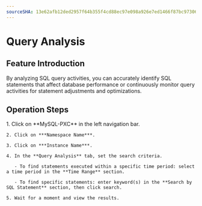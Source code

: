 ```yaml
---
sourceSHA: 13e62afb12ded2957f64b355f4cd88ec97e098a926e7ed1466f87bc973069b49
---
```


# Query Analysis

## Feature Introduction

By analyzing SQL query activities, you can accurately identify SQL statements that affect database performance or continuously monitor query activities for statement adjustments and optimizations.

## Operation Steps

<Tabs>
  <Tab label="User Interface Operations">
    1. Click on **MySQL-PXC** in the left navigation bar.

    2. Click on ***Namespace Name***.

    3. Click on ***Instance Name***.

    4. In the **Query Analysis** tab, set the search criteria.

       - To find statements executed within a specific time period: select a time period in the **Time Range** section.

       - To find specific statements: enter keyword(s) in the **Search by SQL Statement** section, then click search.

    5. Wait for a moment and view the results.
  </Tab>
</Tabs>
